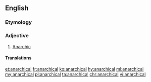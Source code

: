 ==English==

===Etymology===
{{suffix|anarchy|ical}}

===Adjective===
{{en-adj}}
# [[anarchic|Anarchic]]

====Translations====
{{trans-see|anarchic}}

[[et:anarchical]]
[[fr:anarchical]]
[[ko:anarchical]]
[[hy:anarchical]]
[[ml:anarchical]]
[[my:anarchical]]
[[pl:anarchical]]
[[ta:anarchical]]
[[chr:anarchical]]
[[vi:anarchical]]